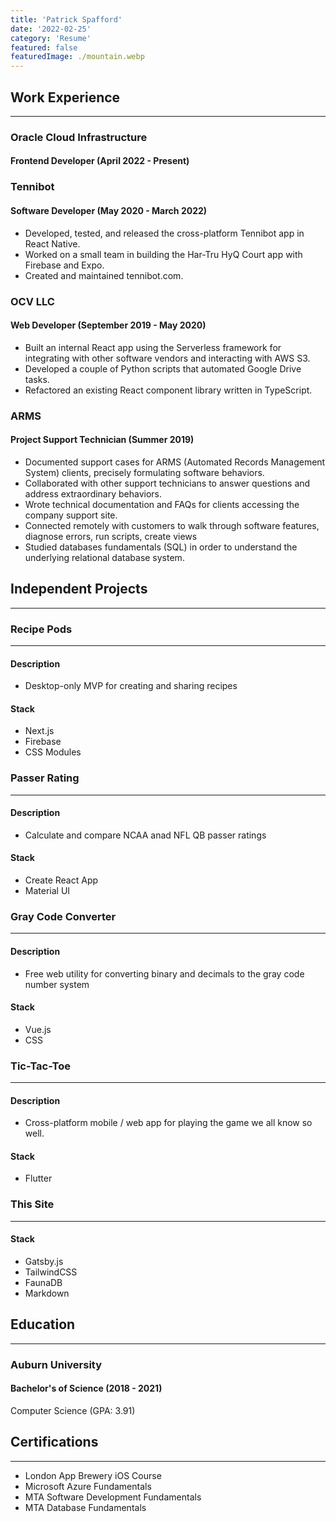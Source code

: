 ```yaml
---
title: 'Patrick Spafford'
date: '2022-02-25'
category: 'Resume'
featured: false
featuredImage: ./mountain.webp
---
```


## Work Experience

---

### Oracle Cloud Infrastructure

#### Frontend Developer (April 2022 - Present)

### Tennibot

#### Software Developer (May 2020 - March 2022)

- Developed, tested, and released the cross-platform Tennibot app in React Native.
- Worked on a small team in building the Har-Tru HyQ Court app with Firebase and Expo.
- Created and maintained tennibot.com.

### OCV LLC

#### Web Developer (September 2019 - May 2020)

- Built an internal React app using the Serverless framework for integrating with other software vendors and interacting with AWS S3.
- Developed a couple of Python scripts that automated Google Drive tasks.
- Refactored an existing React component library written in TypeScript.

### ARMS

#### Project Support Technician (Summer 2019)

- Documented support cases for ARMS (Automated Records Management System) clients, precisely formulating software behaviors.
- Collaborated with other support technicians to answer questions and address extraordinary behaviors.
- Wrote technical documentation and FAQs for clients accessing the company support site.
- Connected remotely with customers to walk through software features, diagnose errors, run scripts, create views
- Studied databases fundamentals (SQL) in order to understand the underlying relational database system.

## Independent Projects

---

### Recipe Pods

---

#### Description

- Desktop-only MVP for creating and sharing recipes

#### Stack

- Next.js
- Firebase
- CSS Modules

### Passer Rating

---

#### Description

- Calculate and compare NCAA anad NFL QB passer ratings

#### Stack

- Create React App
- Material UI

### Gray Code Converter

---

#### Description

- Free web utility for converting binary and decimals to the gray code number system

#### Stack

- Vue.js
- CSS

### Tic-Tac-Toe

---

#### Description

- Cross-platform mobile / web app for playing the game we all know so well.

#### Stack

- Flutter

### This Site

---

#### Stack

- Gatsby.js
- TailwindCSS
- FaunaDB
- Markdown

## Education

---

### Auburn University

#### Bachelor's of Science (2018 - 2021)

Computer Science (GPA: 3.91)

## Certifications

---

- London App Brewery iOS Course
- Microsoft Azure Fundamentals
- MTA Software Development Fundamentals
- MTA Database Fundamentals

